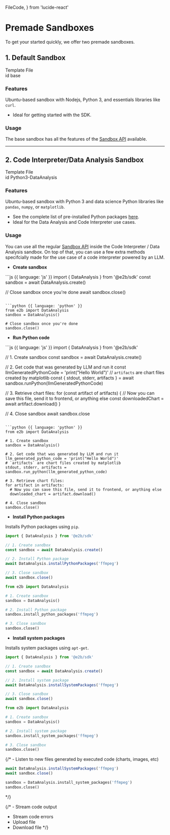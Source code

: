   FileCode,
} from 'lucide-react'

# Premade Sandboxes

To get your started quickly, we offer two premade sandboxes.

## 1. Default Sandbox
<Link
  className="w-fit flex items-center space-x-2 justify-start"
  href="https://github.com/e2b-dev/e2b/blob/main/templates/base/Dockerfile"
  rel="noopener noreferrer"
  target="_blank"
>
  <FileCode
    size={18}
    className="text-brand-600"
  />
  Template File
</Link>
<div className="pr-1 w-[320px] flex items-center justify-start space-x-2 border border-gray-600 rounded">
  <span className="font-mono text-sm w-8 h-8 flex items-center justify-center border-r border-gray-600">id</span>
  <span className="font-mono text-sm text-gray-200">base</span>
</div>

### Features
Ubuntu-based sandbox with Nodejs, Python 3, and essentials libraries like `curl`.
- Ideal for getting started with the SDK.

### Usage
The base sandbox has all the features of the [Sandbox API](/api/envs) available.

---

## 2. Code Interpreter/Data Analysis Sandbox
<Link
  className="w-fit flex items-center justify-start space-x-2"
  href="https://github.com/e2b-dev/e2b/blob/main/templates/data_analysis/Dockerfile"
  rel="noopener noreferrer"
  target="_blank"
>
  <FileCode
    size={18}
    className="text-brand-600"
  />
  Template File
</Link>

<div className="pr-1 w-[320px] flex items-center justify-start space-x-2 border border-gray-600 rounded">
  <span className="font-mono text-sm w-8 h-8 flex items-center justify-center border-r border-gray-600">id</span>
  <span className="font-mono text-sm text-gray-200">Python3-DataAnalysis</span>
</div>

### Features
Ubuntu-based sandbox with Python 3 and data science Python libraries like `pandas`, `numpy`, or `matplotlib`.
- See the complete list of pre-installed Python packages [here](https://github.com/e2b-dev/e2b/blob/main/templates/data_analysis/requirements.txt).
- Ideal for the Data Analysis and Code Interpreter use cases.


### Usage
You can use all the regular [Sandbox API](/api/envs) inside the Code Interpreter / Data Analysis sandbox. On top of that, you can use a few extra methods specifcially made for the use case of a code interpreter powered by an LLM.

- **Create sandbox**
<CodeGroup isRunnable={false}>
```js {{ language: 'js' }}
import { DataAnalysis } from '@e2b/sdk'
const sandbox = await DataAnalysis.create()

// Close sandbox once you're done
await sandbox.close()
```

```python {{ language: 'python' }}
from e2b import DataAnalysis
sandbox = DataAnalysis()

# Close sandbox once you're done
sandbox.close()
```
</CodeGroup>

- **Run Python code**
<CodeGroup isRunnable={false}>
```js {{ language: 'js' }}
import { DataAnalysis } from '@e2b/sdk'

// 1. Create sandbox
const sandbox = await DataAnalysis.create()

// 2. Get code that was generated by LLM and run it
const llmGeneratedPythonCode = 'print("Hello World")'
// `artifacts` are chart files created by matplotlib
const { stdout, stderr, artifacts } = await sandbox.runPython(llmGeneratedPythonCode)

// 3. Retrieve chart files:
for (const artifact of artifacts) {
  // Now you can save this file, send it to frontend, or anything else
  const downloadedChart = await artifact.download()
}

// 4. Close sandbox
await sandbox.close
```

```python {{ language: 'python' }}
from e2b import DataAnalysis

# 1. Create sandbox
sandbox = DataAnalysis()

# 2. Get code that was generated by LLM and run it
llm_generated_python_code = 'print("Hello World")'
# `artifacts` are chart files created by matplotlib
stdout, stderr, artifacts = sandbox.run_python(llm_generated_python_code)

# 3. Retrieve chart files:
for artifact in artifacts:
  # Now you can save this file, send it to frontend, or anything else
  downloaded_chart = artifact.download()

# 4. Close sandbox
sandbox.close()
```
</CodeGroup>

- **Install Python packages**

Installs Python packages using `pip`.
<CodeGroup isRunnable={false}>
```js {{ language: 'js' }}
import { DataAnalysis } from '@e2b/sdk'

// 1. Create sandbox
const sandbox = await DataAnalysis.create()

// 2. Install Python package
await DataAnalysis.installPythonPackages('ffmpeg')

// 3. Close sandbox
await sandbox.close()
```
```python {{ language: 'python' }}
from e2b import DataAnalysis

# 1. Create sandbox
sandbox = DataAnalysis()

# 2. Install Python package
sandbox.install_python_packages('ffmpeg')

# 3. Close sandbox
sandbox.close()
```
</CodeGroup>

- **Install system packages**

Installs system packages using `apt-get`.
<CodeGroup isRunnable={false}>
```js {{ language: 'js' }}
import { DataAnalysis } from '@e2b/sdk'

// 1. Create sandbox
const sandbox = await DataAnalysis.create()

// 2. Install system package
await DataAnalysis.installSystemPackages('ffmpeg')

// 3. Close sandbox
await sandbox.close()
```
```python {{ language: 'python' }}
from e2b import DataAnalysis

# 1. Create sandbox
sandbox = DataAnalysis()

# 2. Install system package
sandbox.install_system_packages('ffmpeg')

# 3. Close sandbox
sandbox.close()
```
</CodeGroup>

{/* - Listen to new files generated by executed code (charts, images, etc)
<CodeGroup isRunnable={false}>
```js {{ language: 'js' }}
await DataAnalysis.installSystemPackages('ffmpeg')
await sandbox.close()
```
```python {{ language: 'python' }}
sandbox = DataAnalysis.install_system_packages('ffmpeg')
sandbox.close()
```
</CodeGroup> */}

{/* - Stream code output
- Stream code errors
- Upload file
- Download file */}

